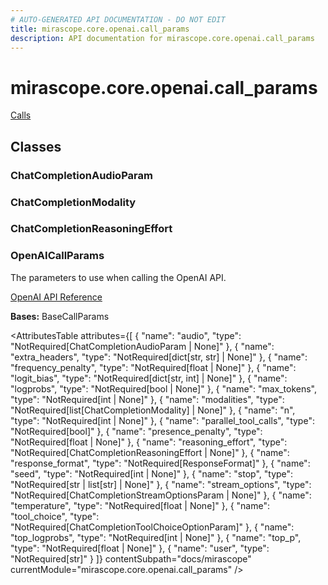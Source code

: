 ```yaml
---
# AUTO-GENERATED API DOCUMENTATION - DO NOT EDIT
title: mirascope.core.openai.call_params
description: API documentation for mirascope.core.openai.call_params
---
```


# mirascope.core.openai.call_params

<ApiType type="Module" />

<Info title="Usage">

[Calls](/docs/mirascope/learn/calls#provider-specific-parameters)

</Info>

## Classes

### ChatCompletionAudioParam

<ApiType type="Class" />


### ChatCompletionModality

<ApiType type="Class" />


### ChatCompletionReasoningEffort

<ApiType type="Class" />


### OpenAICallParams

<ApiType type="Class" />

The parameters to use when calling the OpenAI API.

[OpenAI API Reference](https://platform.openai.com/docs/api-reference/chat/create)

**Bases:** BaseCallParams

<AttributesTable
  attributes={[
  {
    "name": "audio",
    "type": "NotRequired[ChatCompletionAudioParam | None]"
  },
  {
    "name": "extra_headers",
    "type": "NotRequired[dict[str, str] | None]"
  },
  {
    "name": "frequency_penalty",
    "type": "NotRequired[float | None]"
  },
  {
    "name": "logit_bias",
    "type": "NotRequired[dict[str, int] | None]"
  },
  {
    "name": "logprobs",
    "type": "NotRequired[bool | None]"
  },
  {
    "name": "max_tokens",
    "type": "NotRequired[int | None]"
  },
  {
    "name": "modalities",
    "type": "NotRequired[list[ChatCompletionModality] | None]"
  },
  {
    "name": "n",
    "type": "NotRequired[int | None]"
  },
  {
    "name": "parallel_tool_calls",
    "type": "NotRequired[bool]"
  },
  {
    "name": "presence_penalty",
    "type": "NotRequired[float | None]"
  },
  {
    "name": "reasoning_effort",
    "type": "NotRequired[ChatCompletionReasoningEffort | None]"
  },
  {
    "name": "response_format",
    "type": "NotRequired[ResponseFormat]"
  },
  {
    "name": "seed",
    "type": "NotRequired[int | None]"
  },
  {
    "name": "stop",
    "type": "NotRequired[str | list[str] | None]"
  },
  {
    "name": "stream_options",
    "type": "NotRequired[ChatCompletionStreamOptionsParam | None]"
  },
  {
    "name": "temperature",
    "type": "NotRequired[float | None]"
  },
  {
    "name": "tool_choice",
    "type": "NotRequired[ChatCompletionToolChoiceOptionParam]"
  },
  {
    "name": "top_logprobs",
    "type": "NotRequired[int | None]"
  },
  {
    "name": "top_p",
    "type": "NotRequired[float | None]"
  },
  {
    "name": "user",
    "type": "NotRequired[str]"
  }
]}
  contentSubpath="docs/mirascope"
  currentModule="mirascope.core.openai.call_params"
/>



